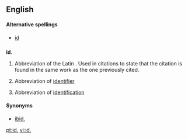{{also|Appendix:Variations of "id"}}
==English==

====Alternative spellings====
{{rfc-level|Alternative spellings at L4+ not in L3 POS section|lang=en}}
* [[id]]

==={{abbreviation}}===
'''id.'''

# {{context|bibliography}} Abbreviation of the Latin {{term|idem||lang=la|same}}. Used in citations to state that the citation is found in the same work as the one previously cited.
# {{computing}} Abbreviation of [[identifier]]
# Abbreviation of [[identification]]

====Synonyms====
* {{sense|bibliography}} [[ibid.]]

[[pt:id.]]
[[vi:id.]]